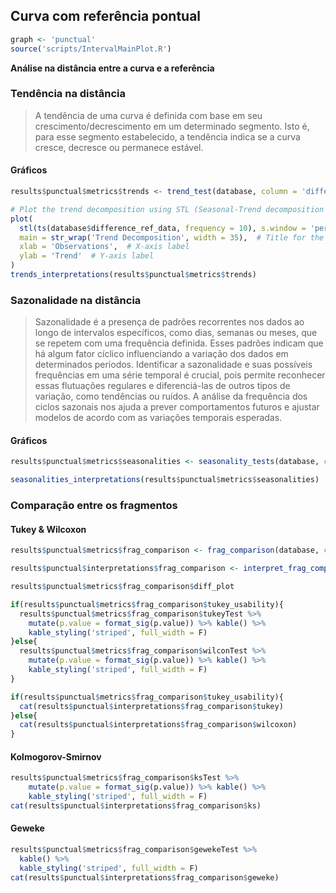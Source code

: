 ## Curva com referência pontual {.tabset .tabset-fade .tabset-pills}

```r
graph <- 'punctual'
source('scripts/IntervalMainPlot.R')
```

**Análise na distância entre a curva e a referência**

### Tendência na distância
> A tendência de uma curva é definida com base em seu crescimento/decrescimento em um determinado segmento. Isto é, para esse segmento estabelecido, a tendência indica se a curva cresce, decresce ou permanece estável.

#### **Gráficos**

```r
results$punctual$metrics$trends <- trend_test(database, column = 'difference_ref_data')
```

```r
# Plot the trend decomposition using STL (Seasonal-Trend decomposition using Loess)
plot(
  stl(ts(database$difference_ref_data, frequency = 10), s.window = 'periodic')[["time.series"]][, 2],
  main = str_wrap('Trend Decomposition', width = 35),  # Title for the plot
  xlab = 'Observations',  # X-axis label
  ylab = 'Trend'  # Y-axis label
)
trends_interpretations(results$punctual$metrics$trends)
```

### Sazonalidade na distância
>Sazonalidade é a presença de padrões recorrentes nos dados ao longo de intervalos específicos, como dias, semanas ou meses, que se repetem com uma frequência definida. Esses padrões indicam que há algum fator cíclico influenciando a variação dos dados em determinados períodos. Identificar a sazonalidade e suas possíveis frequências em uma série temporal é crucial, pois permite reconhecer essas flutuações regulares e diferenciá-las de outros tipos de variação, como tendências ou ruídos. A análise da frequência dos ciclos sazonais nos ajuda a prever comportamentos futuros e ajustar modelos de acordo com as variações temporais esperadas.
  
#### **Gráficos**

<!-- <details> -->
<!--   <summary>Click to See</summary> -->
```r
results$punctual$metrics$seasonalities <- seasonality_tests(database, column = 'difference_ref_data')
```
<!-- </details>  -->

```r
seasonalities_interpretations(results$punctual$metrics$seasonalities)
```

### Comparação entre os fragmentos

#### Tukey & Wilcoxon

```r
results$punctual$metrics$frag_comparison <- frag_comparison(database, column = 'difference_ref_data')

results$punctual$interpretations$frag_comparison <- interpret_frag_comparison(ComparisonMetrics = results$punctual$metrics$frag_comparison)
```

```r
results$punctual$metrics$frag_comparison$diff_plot
```

```r
if(results$punctual$metrics$frag_comparison$tukey_usability){
  results$punctual$metrics$frag_comparison$tukeyTest %>% 
    mutate(p.value = format_sig(p.value)) %>% kable() %>% 
    kable_styling('striped', full_width = F)
}else{
  results$punctual$metrics$frag_comparison$wilconTest %>% 
    mutate(p.value = format_sig(p.value)) %>% kable() %>%
    kable_styling('striped', full_width = F)
}
```

```r
if(results$punctual$metrics$frag_comparison$tukey_usability){
  cat(results$punctual$interpretations$frag_comparison$tukey)
}else{
  cat(results$punctual$interpretations$frag_comparison$wilcoxon)
}
```

#### Kolmogorov-Smirnov

```r
results$punctual$metrics$frag_comparison$ksTest %>% 
    mutate(p.value = format_sig(p.value)) %>% kable() %>%
    kable_styling('striped', full_width = F)
cat(results$punctual$interpretations$frag_comparison$ks)
```

#### Geweke

```r
results$punctual$metrics$frag_comparison$gewekeTest %>% 
  kable() %>%
  kable_styling('striped', full_width = F)
cat(results$punctual$interpretations$frag_comparison$geweke)
```

